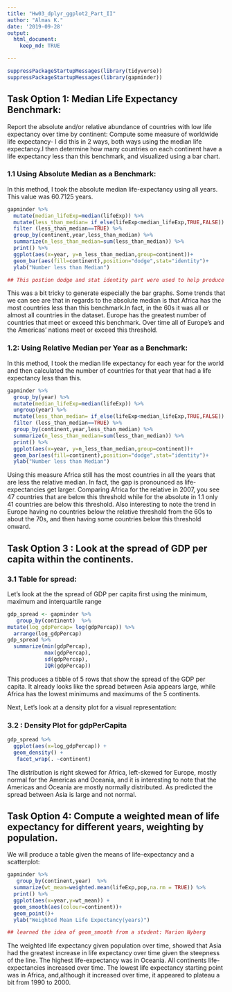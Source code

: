 ```yaml
---
title: "Hw03_dplyr_ggplot2_Part_II"
author: "Almas K."
date: '2019-09-28'
output:
  html_document:
    keep_md: TRUE

---
```

```r
suppressPackageStartupMessages(library(tidyverse)) 
suppressPackageStartupMessages(library(gapminder))
```

## Task Option 1: Median Life Expectancy Benchmark: 

 Report the absolute and/or relative abundance of countries with low life expectancy over time by continent: Compute some measure of worldwide life expectancy- I did this in 2 ways, both ways using the median life expectancy.I then determine how many countries on each continent have a life expectancy less than this benchmark, and visualized using a bar chart. 

### 1.1 Using Absolute Median as a Benchmark:

In this method, I took the absolute median life-expectancy using all years. This value was 60.7125 years.

```r
gapminder %>%
  mutate(median_lifeExp=median(lifeExp)) %>%
  mutate(less_than_median= if_else(lifeExp<median_lifeExp,TRUE,FALSE)) %>% 
  filter (less_than_median==TRUE) %>%
  group_by(continent,year,less_than_median) %>%
  summarize(n_less_than_median=sum(less_than_median)) %>%
  print() %>%
  ggplot(aes(x=year, y=n_less_than_median,group=continent))+
  geom_bar(aes(fill=continent),position="dodge",stat="identity")+
  ylab("Number less than Median")

## This postion dodge and stat identity part were used to help produce grouped bar charts next to each other and make it visually more appealing, learned this from: https://www.r-graph-gallery.com/48-grouped-barplot-with-ggplot2.html
```

This was a bit tricky to generate especially the bar graphs. Some trends that we can see are that in regards to the absolute median is that Africa has the most countries less than this benchmark.In fact, in the 60s it was all or almost all countries in the dataset. Europe has the greatest number of countries that meet or exceed this benchmark. Over time all of Europe's and the Americas' nations meet or exceed this threshold. 

### 1.2: Using Relative Median per Year as a Benchmark: 

In this method, I took the median life expectancy for each year for the world  and then calculated the number of countries for that year that had a life expectancy less than this. 

```r
gapminder %>%
  group_by(year) %>%
  mutate(median_lifeExp=median(lifeExp)) %>%
  ungroup(year) %>%
  mutate(less_than_median= if_else(lifeExp<median_lifeExp,TRUE,FALSE)) %>%
  filter (less_than_median==TRUE) %>%
  group_by(continent,year,less_than_median) %>%
  summarize(n_less_than_median=sum(less_than_median)) %>%
  print() %>%
  ggplot(aes(x=year, y=n_less_than_median,group=continent))+
  geom_bar(aes(fill=continent),position="dodge",stat="identity")+
  ylab("Number less than Median")
```

Using this measure Africa still has the most countries in all the years that are less the relative median. In fact, the gap is pronounced as life-expectancies get larger. Comparing Africa for the relative in 2007, you see 47 countries that are below this threshold while for the absolute in 1.1 only 41 countries are below this threshold. Also interesting to note the trend in Europe having no countries below the relative threshold from the 60s to about the 70s, and then having some countries below this threshold onward. 

## Task Option 3 : Look at the spread of GDP per capita within the continents.

### 3.1 Table for spread:
Let's look at the the spread of GDP per capita first using the minimum, maximum and interquartile range
```r
gdp_spread <- gapminder %>%
   group_by(continent)  %>%
mutate(log_gdpPercap= log(gdpPercap)) %>%
  arrange(log_gdpPercap)
gdp_spread %>%
  summarize(min(gdpPercap),
            max(gdpPercap),
            sd(gdpPercap),
            IQR(gdpPercap))
```

This produces a tibble of 5 rows that show the spread of the GDP per capita. It already looks like the spread between Asia appears large, while Africa has the lowest minimums and maximums of the 5 continents. 

Next, Let's look at a density plot for a visual representation: 

### 3.2 : Density Plot for gdpPerCapita
```r
gdp_spread %>%
  ggplot(aes(x=log_gdpPercap)) +
  geom_density() +
   facet_wrap(. ~continent) 
```


The distribution is right skewed for Africa, left-skewed for Europe, mostly normal for the Americas and Oceania, and it is interesting to note that the Americas and Oceania are mostly normally distributed. As predicted the spread between Asia is large and not normal. 

## Task Option 4: Compute a weighted mean of life expectancy for different years, weighting by population. 

We will produce a table given the means of life-expectancy and a scatterplot:
```r
gapminder %>%
   group_by(continent,year)  %>%
  summarize(wt_mean=weighted.mean(lifeExp,pop,na.rm = TRUE)) %>%
  print() %>%
  ggplot(aes(x=year,y=wt_mean)) +
  geom_smooth(aes(colour=continent))+
  geom_point()+
  ylab("Weighted Mean Life Expectancy(years)")

## learned the idea of geom_smooth from a student: Marion Nyberg
```

The weighted life expectancy given population over time, showed that Asia had the greatest increase in life expectancy over time given the steepness of the line. The highest life-expectancy was in Oceania. All continents life-expectancies increased over time. The lowest life expectancy starting point was in Africa, and,although it increased over time, it appeared to plateau a bit from 1990 to 2000. 


